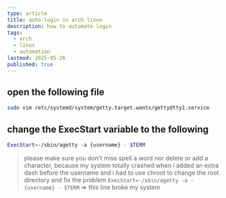 ```yaml
---
type: article
title: auto-login in arch linux
description: how to automate login
tags:
  - arch
  - linux
  - automation
lastmod: 2025-05-26
published: true
---
```


## open the following file

```sh
sudo vim /etc/systemd/system/getty.target.wants/getty@tty1.service
```

## change the ExecStart variable to the following

```sh
ExecStart=-/sbin/agetty -a {username} - $TERM
```

> please make sure you don't miss spell a word nor delete or add a character, because my system totally crashed when i added an extra dash before the username and i had to use chroot to change the root directory and fix the problem
> `ExecStart=-/sbin/agetty -a - {username} - $TERM` => this line broke my system
